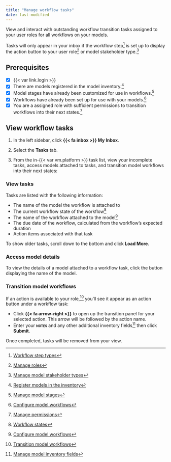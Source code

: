 ```yaml
---
title: "Manage workflow tasks"
date: last-modified
---
```


View and interact with outstanding workflow transition tasks assigned to your user roles for all workflows on your models.

:::{.callout}
Tasks will only appear in your inbox if the workflow step[^1] is set up to display the action button to your user role[^2] or model stakeholder type.[^3]
:::

::: {.attn}

## Prerequisites

- [x] {{< var link.login >}}
- [x] There are models registered in the model inventory.[^4]
- [x] Model stages have already been customized for use in workflows.[^5]
- [x] Workflows have already been set up for use with your models.[^6]
- [x] You are a assigned role with sufficient permissions to transition workflows into their next states.[^7]

:::

## View workflow tasks

1. In the left sidebar, click **{{< fa inbox >}} My Inbox**.

2. Select the **Tasks** tab.

3. From the in-{{< var vm.platform >}} task list, view your incomplete tasks, access models attached to tasks, and transition model workflows into their next states:

::: {.panel-tabset}

### View tasks

Tasks are listed with the following information:

- The name of the model the workflow is attached to
- The current workflow state of the workflow[^8]
- The name of the workflow attached to the model[^9]
- The due date of the workflow, calculated from the workflow's expected duration
- Action items associated with that task

To show older tasks, scroll down to the bottom and click **Load More**.

### Access model details

To view the details of a model attached to a workflow task, click the button displaying the name of the model.

### Transition model workflows

If an action is available to your role,[^10] you'll see it appear as an action button under a workflow task:

- Click **{{< fa arrow-right >}}** to open up the transition panel for your selected action. This arrow will be followed by the action name.
- Enter your **[notes]{.smallcaps}** and any other additional inventory fields[^11] then click **Submit**.

Once completed, tasks will be removed from your view.

:::


<!-- FOOTNOTES -->

[^1]: [Workflow step types](setting-up-model-workflows.qmd#workflow-step-types)

[^2]: [Manage roles](/guide/configuration/manage-roles.qmd)

[^3]: [Manage model stakeholder types](/guide/configuration/manage-model-stakeholder-types.qmd)

[^4]: [Register models in the inventory](/guide/model-inventory/register-models-in-inventory.qmd)

[^5]: [Manage model stages](manage-model-stages.qmd)

[^6]: [Configure model workflows](configure-model-workflows.qmd)

[^7]: [Manage permissions](/guide/configuration/manage-permissions.qmd)

[^8]: [Workflow states](setting-up-model-workflows.qmd#workflow-states)

[^9]: [Configure model workflows](configure-model-workflows.qmd)

[^10]: [Transition model workflows](transition-model-workflows.qmd)

[^11]: [Manage model inventory fields](/guide/model-inventory/manage-model-inventory-fields.qmd)
